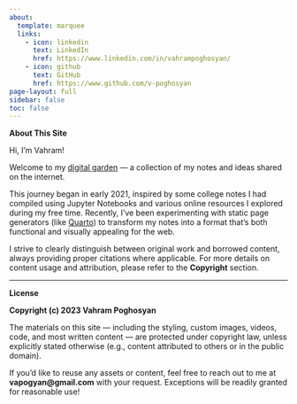 ```yaml
---
about:
  template: marquee
  links:
    - icon: linkedin
      text: LinkedIn
      href: https://www.linkedin.com/in/vahrampoghosyan/
    - icon: github
      text: GitHub
      href: https://www.github.com/v-poghosyan
page-layout: full
sidebar: false
toc: false
---
```


**About This Site** 

Hi, I’m Vahram! 

Welcome to my [digital garden](https://maggieappleton.com/garden-history?ref=ideasurg.pub) — a collection of my notes and ideas shared on the internet.

This journey began in early 2021, inspired by some college notes I had compiled using Jupyter Notebooks and various online resources I explored during my free time. Recently, I’ve been experimenting with static page generators (like [Quarto](https://github.com/quarto-dev)) to transform my notes into a format that’s both functional and visually appealing for the web.  

I strive to clearly distinguish between original work and borrowed content, always providing proper citations where applicable. For more details on content usage and attribution, please refer to the **Copyright** section.  

---  

**License** 

**Copyright (c) 2023 Vahram Poghosyan**  

The materials on this site — including the styling, custom images, videos, code, and most written content — are protected under copyright law, unless explicitly stated otherwise (e.g., content attributed to others or in the public domain).  

If you'd like to reuse any assets or content, feel free to reach out to me at **vapogyan@gmail.com** with your request. Exceptions will be readily granted for reasonable use!  